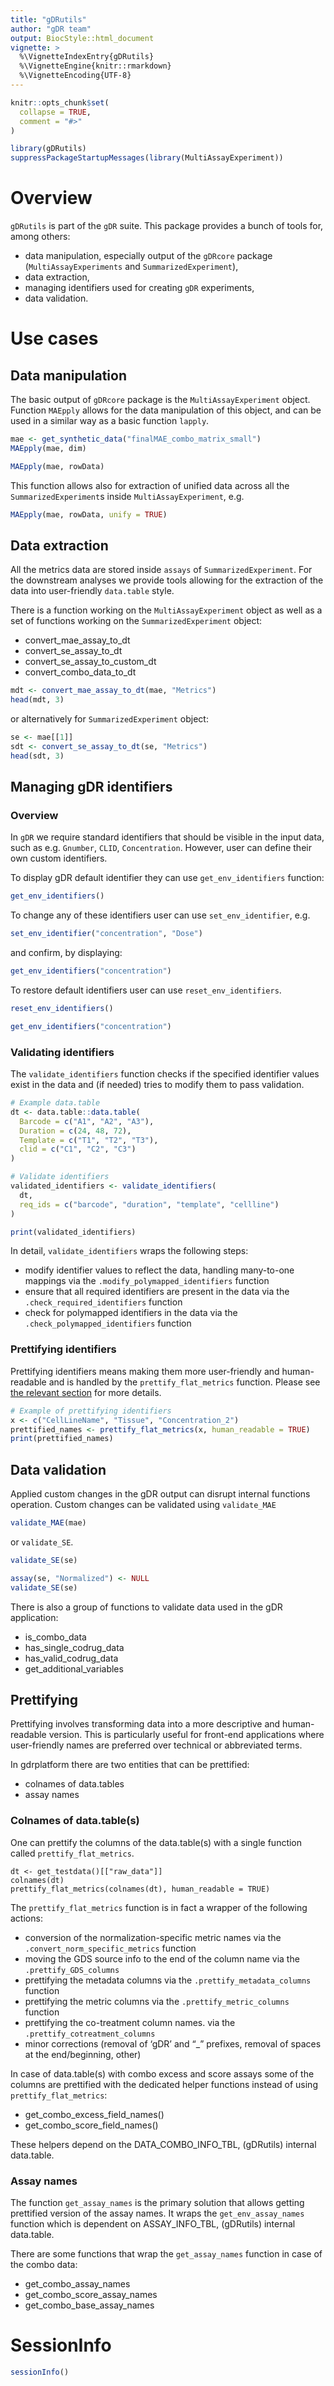 ```yaml
---
title: "gDRutils"
author: "gDR team"
output: BiocStyle::html_document
vignette: >
  %\VignetteIndexEntry{gDRutils}
  %\VignetteEngine{knitr::rmarkdown}
  %\VignetteEncoding{UTF-8}
---
```


```r
knitr::opts_chunk$set(
  collapse = TRUE,
  comment = "#>"
)
```

```r
library(gDRutils)
suppressPackageStartupMessages(library(MultiAssayExperiment))
```

# Overview
`gDRutils` is part of the `gDR` suite. This package provides a bunch of tools for, among others:

* data manipulation, especially output of the `gDRcore` package (`MultiAssayExperiments` and `SummarizedExperiment`),
* data extraction,
* managing identifiers used for creating `gDR` experiments,
* data validation.

# Use cases

## Data manipulation

The basic output of `gDRcore` package is the `MultiAssayExperiment` object. Function `MAEpply` allows for the data manipulation of this object, and can be used in a similar way as a basic function `lapply`.

```r
mae <- get_synthetic_data("finalMAE_combo_matrix_small")
MAEpply(mae, dim)
```
```r
MAEpply(mae, rowData)
```
This function allows also for extraction of unified data across all the `SummarizedExperiment`s inside `MultiAssayExperiment`, e.g.

```r
MAEpply(mae, rowData, unify = TRUE)
```

## Data extraction

All the metrics data are stored inside `assays` of `SummarizedExperiment`. For the downstream analyses we provide tools allowing for the extraction of the data into user-friendly `data.table` style.

There is a function working on the `MultiAssayExperiment` object as well as a set of functions working on the `SummarizedExperiment` object:

* convert_mae_assay_to_dt
* convert_se_assay_to_dt
* convert_se_assay_to_custom_dt
* convert_combo_data_to_dt


```r
mdt <- convert_mae_assay_to_dt(mae, "Metrics")
head(mdt, 3)
```
or alternatively for `SummarizedExperiment` object:

```r
se <- mae[[1]]
sdt <- convert_se_assay_to_dt(se, "Metrics")
head(sdt, 3)
```

## Managing gDR identifiers

### Overview

In `gDR` we require standard identifiers that should be visible in the input data, such as e.g. `Gnumber`, `CLID`, `Concentration`. However, user can define their own custom identifiers.

To display gDR default identifier they can use `get_env_identifiers` function:

```r
get_env_identifiers()
```

To change any of these identifiers user can use `set_env_identifier`, e.g.

```r
set_env_identifier("concentration", "Dose")
```

and confirm, by displaying:

```r
get_env_identifiers("concentration")
```

To restore default identifiers user can use `reset_env_identifiers`.

```r
reset_env_identifiers()
```

```r
get_env_identifiers("concentration")
```

### Validating identifiers

The `validate_identifiers` function checks if the specified identifier values exist in the data and (if needed) tries to modify them to pass validation.

```r
# Example data.table
dt <- data.table::data.table(
  Barcode = c("A1", "A2", "A3"),
  Duration = c(24, 48, 72),
  Template = c("T1", "T2", "T3"),
  clid = c("C1", "C2", "C3")
)

# Validate identifiers
validated_identifiers <- validate_identifiers(
  dt,
  req_ids = c("barcode", "duration", "template", "cellline")
)

print(validated_identifiers)
```

In detail, `validate_identifiers` wraps the following steps:

* modify identifier values to reflect the data, handling many-to-one mappings via the `.modify_polymapped_identifiers` function
* ensure that all required identifiers are present in the data via  the `.check_required_identifiers` function 
* check for polymapped identifiers in the data via the `.check_polymapped_identifiers` function
 
### Prettifying identifiers

Prettifying identifiers means making them more user-friendly and human-readable and is handled by the `prettify_flat_metrics` function. Please see [the relevant section](#prettifying) for more details.

```r
# Example of prettifying identifiers
x <- c("CellLineName", "Tissue", "Concentration_2")
prettified_names <- prettify_flat_metrics(x, human_readable = TRUE)
print(prettified_names)
```



## Data validation

Applied custom changes in the gDR output can disrupt internal functions operation. Custom changes can be validated using `validate_MAE`

```r
validate_MAE(mae)
```

or `validate_SE`.

```r
validate_SE(se)
```

```r
assay(se, "Normalized") <- NULL
validate_SE(se)
```

There is also a group of functions to validate data used in the gDR application:

* is_combo_data
* has_single_codrug_data
* has_valid_codrug_data
* get_additional_variables

## Prettifying

Prettifying involves transforming data into a more descriptive and human-readable version. This is particularly useful for front-end applications where user-friendly names are preferred over technical or abbreviated terms.

In gdrplatform there are two entities that can be prettified:

* colnames of data.tables 
* assay names

### Colnames of data.table(s)

One can prettify the columns of the data.table(s) with a single function called `prettify_flat_metrics`.

```
dt <- get_testdata()[["raw_data"]]
colnames(dt)
prettify_flat_metrics(colnames(dt), human_readable = TRUE)
```

The `prettify_flat_metrics` function is in fact a wrapper of the following actions:

* conversion of the normalization-specific metric names via the `.convert_norm_specific_metrics` function
* moving the GDS source info to the end of the column name via the `.prettify_GDS_columns` 
* prettifying the metadata columns via the `.prettify_metadata_columns` function 
* prettifying the metric columns via the `.prettify_metric_columns` function 
* prettifying the co-treatment column names. via the `.prettify_cotreatment_columns` 
* minor corrections (removal of 'gDR' and  "_" prefixes, removal of spaces at the end/beginning, other)

In case of data.table(s) with combo excess and score assays some of the columns are prettified with the dedicated helper functions instead of using `prettify_flat_metrics`:

* get_combo_excess_field_names()
* get_combo_score_field_names() 

These helpers depend on the DATA_COMBO_INFO_TBL, (gDRutils) internal data.table.

### Assay names

The function `get_assay_names` is the primary solution that allows getting prettified version of the assay names. It wraps the `get_env_assay_names` function which is dependent on ASSAY_INFO_TBL, (gDRutils) internal data.table.

There are some functions that wrap the `get_assay_names` function in case of the combo data:

* get_combo_assay_names
* get_combo_score_assay_names
* get_combo_base_assay_names


# SessionInfo {-}

```r
sessionInfo()
```

